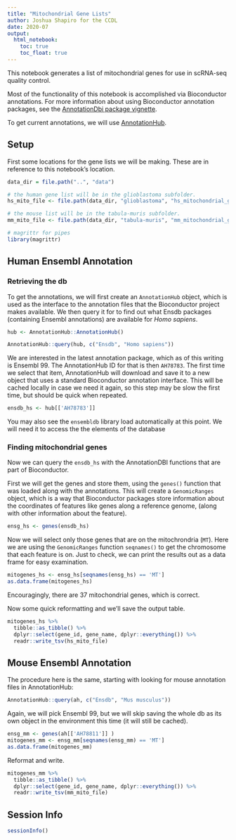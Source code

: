 ```yaml
---
title: "Mitochondrial Gene Lists"
author: Joshua Shapiro for the CCDL
date: 2020-07
output: 
  html_notebook: 
    toc: true
    toc_float: true
---
```


This notebook generates a list of mitochondrial genes for use in scRNA-seq quality control.

Most of the functionality of this notebook is accomplished via Bioconductor annotations. For more information about using Bioconductor annotation packages, see the
[AnnotationDbi package vignette](http://bioconductor.org/packages/release/bioc/vignettes/AnnotationDbi/inst/doc/IntroToAnnotationPackages.pdf).

To get current annotations, we will use [AnnotationHub](https://bioconductor.org/packages/release/bioc/html/AnnotationHub.html).

## Setup

First some locations for the gene lists we will be making. These are in reference to this notebook's location.

```r
data_dir = file.path("..", "data")

# the human gene list will be in the glioblastoma subfolder.
hs_mito_file <- file.path(data_dir, "glioblastoma", "hs_mitochondrial_genes.tsv")

# the mouse list will be in the tabula-muris subfolder.
mm_mito_file <- file.path(data_dir, "tabula-muris", "mm_mitochondrial_genes.tsv")
```

```r
# magrittr for pipes
library(magrittr)
```


## Human Ensembl Annotation

### Retrieving the db

To get the annotations, we will first create an `AnnotationHub` object, which is used as the interface to the annotation files that the Bioconductor project makes available.
We then query it for to find out what Ensdb packages (containing Ensembl annotations) are available for *Homo sapiens*.

```r
hub <- AnnotationHub::AnnotationHub()
```

```r
AnnotationHub::query(hub, c("Ensdb", "Homo sapiens"))
```
We are interested in the latest annotation package, which as of this writing is Ensembl 99. 
The AnnotationHub ID for that is then `AH78783`.
The first time we select that item, AnnotationHub will download and save it to a new object that uses a standard Bioconductor annotation interface.
This will be cached locally in case we need it again, so this step may be slow the first time, but should be quick when repeated.

```r
ensdb_hs <- hub[['AH78783']] 
```

You may also see the `ensembldb` library load automatically at this point. 
We will need it to access the the elements of the database

### Finding mitochondrial genes

Now we can query the `ensdb_hs` with the AnnotationDBI functions that are part of Bioconductor.

First we will get the genes and store them, using the `genes()` function that was loaded along with the annotations.
This will create a `GenomicRanges` object, which is a way that Bioconductor packages store information about the coordinates of features like genes along a reference genome, (along with other information about the feature).

```r
ensg_hs <- genes(ensdb_hs)
```

Now we will select only those genes that are on the mitochrondria (`MT`).
Here we are using the `GenomicRanges` function `seqnames()` to get the chromosome that each feature is on. 
Just to check, we can print the results out as a data frame for easy examination.

```r
mitogenes_hs <- ensg_hs[seqnames(ensg_hs) == 'MT']
as.data.frame(mitogenes_hs)
```

Encouragingly, there are 37 mitochondrial genes, which is correct.

Now some quick reformatting and we'll save the output table.

```r
mitogenes_hs %>%
  tibble::as_tibble() %>%
  dplyr::select(gene_id, gene_name, dplyr::everything()) %>%
  readr::write_tsv(hs_mito_file)
```

## Mouse Ensembl Annotation

The procedure here is the same, starting with looking for mouse annotation files in AnnotationHub:

```r
AnnotationHub::query(ah, c("Ensdb", "Mus musculus"))
```

Again, we will pick Ensembl 99, but we will skip saving the whole db  as its own object in the environment this time (it will still be cached).

```r
ensg_mm <- genes(ah[['AH78811']] )
mitogenes_mm <- ensg_mm[seqnames(ensg_mm) == 'MT']
as.data.frame(mitogenes_mm)
```

Reformat and write.

```r
mitogenes_mm %>%
  tibble::as_tibble() %>%
  dplyr::select(gene_id, gene_name, dplyr::everything()) %>%
  readr::write_tsv(mm_mito_file)
```


## Session Info

```r
sessionInfo()
```

